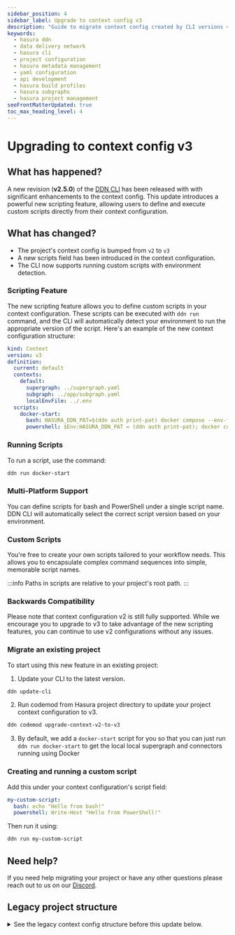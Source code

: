 ```yaml
---
sidebar_position: 4
sidebar_label: Upgrade to context config v3
description: "Guide to migrate context config created by CLI versions < v2.4.0"
keywords:
  - hasura ddn
  - data delivery network
  - hasura cli
  - project configuration
  - hasura metadata management
  - yaml configuration
  - api development
  - hasura build profiles
  - hasura subgraphs
  - hasura project management
seoFrontMatterUpdated: true
toc_max_heading_level: 4
---
```



# Upgrading to context config v3

## What has happened?

A new revision (**v2.5.0**) of the [DDN CLI](/cli/installation.mdx) has been released with with significant enhancements
to the context config. This update introduces a powerful new scripting feature, allowing users to define and execute
custom scripts directly from their context configuration.

## What has changed?

- The project's context config is bumped from `v2` to `v3`
- A new scripts field has been introduced in the context configuration.
- The CLI now supports running custom scripts with environment detection.

### Scripting Feature
The new scripting feature allows you to define custom scripts in your context configuration. These scripts can be executed
with `ddn run` command, and the CLI will automatically detect your environment to run the appropriate version of the script.
Here's an example of the new context configuration structure:

```yaml
kind: Context
version: v3
definition:
  current: default
  contexts:
    default:
      supergraph: ../supergraph.yaml
      subgraph: ../app/subgraph.yaml
      localEnvFile: ../.env
  scripts:
    docker-start:
      bash: HASURA_DDN_PAT=$(ddn auth print-pat) docker compose --env-file .env up --build --pull always -d
      powershell: $Env:HASURA_DDN_PAT = (ddn auth print-pat); docker compose --env-file .env up --build --pull always -d
```

### Running Scripts
To run a script, use the command:
```bash
ddn run docker-start
```

### Multi-Platform Support
You can define scripts for bash and PowerShell under a single script name. DDN CLI will automatically select the correct
script version based on your environment.

### Custom Scripts
You're free to create your own scripts tailored to your workflow needs. This allows you to encapsulate complex command
sequences into simple, memorable script names.

:::info Paths in scripts are relative to your project's root path.
:::

### Backwards Compatibility
Please note that context configuration v2 is still fully supported. While we encourage you to upgrade to v3 to take
advantage of the new scripting features, you can continue to use v2 configurations without any issues.

### Migrate an existing project
To start using this new feature in an existing project:

1. Update your CLI to the latest version.
```bash
ddn update-cli
```
2. Run codemod from Hasura project directory to update your project context configuration to v3.
```bash
ddn codemod upgrade-context-v2-to-v3
```
3. By default, we add a `docker-start` script for you so that you can just run `ddn run docker-start` to get the local
local supergraph and connectors running using Docker


### Creating and running a custom script
Add this under your context configuration's script field:
```yaml
my-custom-script:
  bash: echo "Hello from bash!"
  powershell: Write-Host "Hello from PowerShell!"
```
Then run it using:
```bash
ddn run my-custom-script
```

## Need help?

If you need help migrating your project or have any other questions please reach out to us on our
[Discord](https://hasura.io/discord).

## Legacy project structure

<details>
    <summary>
        See the legacy context config structure before this update below.
    </summary>

```
kind: Context
version: v2
definition:
  current: default
  contexts:
    default:
      supergraph: ../supergraph.yaml
      subgraph: ../app/subgraph.yaml
      localEnvFile: ../.env
```

</details>
